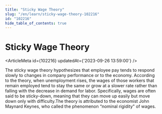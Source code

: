 ```yaml
---
title: "Sticky Wage Theory"
slug: "/en/learn/sticky-wage-theory-102216"
id: "102216"
hide_table_of_contents: true
---
```



# Sticky Wage Theory

<ArticleMeta id={102216} updatedAt={'2023-09-26 13:59:00'} />
<div className='border-solid border-b border-t-0 my-4 border-[var(--ifm-color-gray-300)]' />

The sticky wage theory hypothesizes that employee pay tends to respond slowly to changes in company performance or to the economy. According to the theory, when unemployment rises, the wages of those workers that remain employed tend to stay the same or grow at a slower rate rather than falling with the decrease in demand for labor. Specifically, wages are often said to be sticky-down, meaning that they can move up easily but move down only with difficulty.The theory is attributed to the economist John Maynard Keynes, who called the phenomenon “nominal rigidity" of wages.
